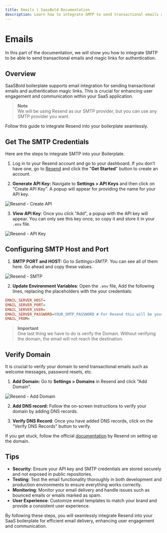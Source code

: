 ```yaml
---
title: Emails | SaasBold Documentation
description: Learn how to integrate SMTP to send transactional emails and magic links for authentication in your SaaS application.
---
```


# Emails

In this part of the documentation, we will show you how to integrate SMTP to be able to send transactional emails and magic links for authentication.

## Overview

SaaSBold boilerplate supports email integration for sending transactional emails and authentication magic links. This is crucial for enhancing user engagement and communication within your SaaS application.

> **Note**\
> We will be using Resend as our SMTP provider, but you can use any SMTP provider you want.

Follow this guide to integrate Resend into your boilerplate seamlessly.

## Get The SMTP Credentials

Here are the steps to integrate SMTP into your Boilerplate.

1. Log in to your Resend account and go to your dashboard.
If you don’t have one, go to [Resend](https://resend.com/) and click the "**Get Started**" button to create an account.

2. **Generate API Key:** Navigate to **Settings > API Keys** and then click on "Create API Key". A popup will appear for providing the name for your API key.

![Resend - Create API](/images/docs/integrations/emails/credentials/step-2.png)

3. **View API Key**: Once you click "Add", a popup with the API key will appear. You can only see this key once, so copy it and store it in your `.env` file.

![Resend - API Key](/images/docs/integrations/emails/credentials/step-3.png)

## Configuring SMTP Host and Port

1. **SMTP PORT and HOST:** Go to _Settings>SMTP_. You can see all of them here. Go ahead and copy these values.

![Resend - SMTP](/images/docs/integrations/emails/host-and-port/step-1.png)

2. **Update Environment Variables**: Open the `.env` file, Add the following lines, replacing the placeholders with the your credentials:

```ini
EMAIL_SERVER_HOST=
EMAIL_SERVER_PORT=
EMAIL_SERVER_USER=
EMAIL_SERVER_PASSWORD=YOUR_SMTP_PASSWORD # For Resend this will be your API KEY
EMAIL_FROM=
   ```

> **Important**\
> One last thing we have to do is verify the Domain. Without verifying the domain, the email will not reach the destination.

## Verify Domain

It is crucial to verify your domain to send transactional emails such as welcome messages, password resets, etc.

1. **Add Domain:** Go to **Settings > Domains** in Resend and click "Add Domain".

![Resend - Add Domain](/images/docs/integrations/emails/verify-domain.png)

2. **Add DNS record:** Follow the on-screen instructions to verify your domain by adding DNS records.

3. **Verify DNS Record**: Once you have added DNS records, click on the "Verify DNS Records" button to verify.

If you get stuck, follow the official [documentation](https://resend.com/docs/introduction) by Resend on setting up the domain.

## Tips

- **Security**: Ensure your API key and SMTP credentials are stored securely and not exposed in public repositories.
- **Testing**: Test the email functionality thoroughly in both development and production environments to ensure everything works correctly.
- **Monitoring**: Monitor your email delivery and handle issues such as bounced emails or emails marked as spam.
- **User Experience**: Customize email templates to match your brand and provide a consistent user experience.

By following these steps, you will seamlessly integrate Resend into your SaaS boilerplate for efficient email delivery, enhancing user engagement and communication.
